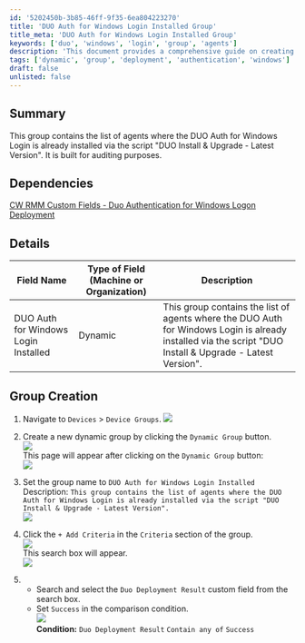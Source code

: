 ```yaml
---
id: '5202450b-3b85-46ff-9f35-6ea804223270'
title: 'DUO Auth for Windows Login Installed Group'
title_meta: 'DUO Auth for Windows Login Installed Group'
keywords: ['duo', 'windows', 'login', 'group', 'agents']
description: 'This document provides a comprehensive guide on creating a dynamic group for agents where DUO Auth for Windows Login is installed. It includes details about the group creation process, dependencies, and criteria for the group.'
tags: ['dynamic', 'group', 'deployment', 'authentication', 'windows']
draft: false
unlisted: false
---
```

## Summary

This group contains the list of agents where the DUO Auth for Windows Login is already installed via the script "DUO Install & Upgrade - Latest Version". It is built for auditing purposes.

## Dependencies

[CW RMM Custom Fields - Duo Authentication for Windows Logon Deployment](https://proval.itglue.com/DOC-5078775-17914127)

## Details

| Field Name                           | Type of Field (Machine or Organization) | Description                                                                                                                |
|--------------------------------------|-----------------------------------------|----------------------------------------------------------------------------------------------------------------------------|
| DUO Auth for Windows Login Installed  | Dynamic                                 | This group contains the list of agents where the DUO Auth for Windows Login is already installed via the script "DUO Install & Upgrade - Latest Version". |



## Group Creation

1. Navigate to `Devices` > `Device Groups`.
   ![](../../../static/img/DUO-Auth-for-Windows-Login-Installed/image_1.png)

2. Create a new dynamic group by clicking the `Dynamic Group` button.  
   ![](../../../static/img/DUO-Auth-for-Windows-Login-Installed/image_2.png)  
   This page will appear after clicking on the `Dynamic Group` button:  
   ![](../../../static/img/DUO-Auth-for-Windows-Login-Installed/image_3.png)

3. Set the group name to `DUO Auth for Windows Login Installed`  
   Description: `This group contains the list of agents where the DUO Auth for Windows Login is already installed via the script "DUO Install & Upgrade - Latest Version".`  
   ![](../../../static/img/DUO-Auth-for-Windows-Login-Installed/image_4.png)

4. Click the `+ Add Criteria` in the `Criteria` section of the group.  
   ![](../../../static/img/DUO-Auth-for-Windows-Login-Installed/image_5.png)  
   This search box will appear.  
   ![](../../../static/img/DUO-Auth-for-Windows-Login-Installed/image_6.png)

5. - Search and select the `Duo Deployment Result` custom field from the search box.
   - Set `Success` in the comparison condition.  
   ![](../../../static/img/DUO-Auth-for-Windows-Login-Installed/image_7.png)  
   **Condition:** `Duo Deployment Result` `Contain any of` `Success`











